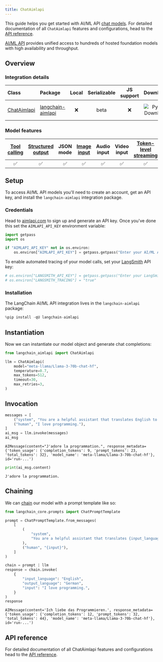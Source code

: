 ```yaml
---
title: ChatAimlapi
---
```


This guide helps you get started with AI/ML API [chat models](/oss/langchain/models). For detailed documentation of all `ChatAimlapi` features and configurations, head to the [API reference](https://python.langchain.com/api_reference/aimlapi/chat_models/langchain_aimlapi.chat_models.ChatAimlapi.html).

[AI/ML API](https://aimlapi.com/app/?utm_source=langchain&utm_medium=github&utm_campaign=integration) provides unified access to hundreds of hosted foundation models with high availability and throughput.

## Overview

### Integration details

| Class | Package | Local | Serializable | JS support | Downloads | Version |
| :--- | :--- | :---: | :---: | :---: | :---: | :---: |
| [ChatAimlapi](https://python.langchain.com/api_reference/aimlapi/chat_models/langchain_aimlapi.chat_models.ChatAimlapi.html) | [langchain-aimlapi](https://python.langchain.com/api_reference/aimlapi/index.html) | ❌ | beta | ❌ | ![PyPI - Downloads](https://img.shields.io/pypi/dm/langchain-aimlapi?style=flat-square&label=%20) | ![PyPI - Version](https://img.shields.io/pypi/v/langchain-aimlapi?style=flat-square&label=%20) |

### Model features

| [Tool calling](/oss/langchain/tools) | [Structured output](/oss/langchain/structured-output) | JSON mode | [Image input](/oss/how-to/multimodal_inputs/) | Audio input | Video input | [Token-level streaming](/oss/langchain/streaming/) | Native async | [Token usage](/oss/how-to/chat_token_usage_tracking/) | [Logprobs](/oss/how-to/logprobs/) |
| :---: | :---: | :---: | :---: | :---: | :---: | :---: | :---: | :---: | :---: |
| ✅ | ✅ | ✅ | ✅ | ✅ | ✅ | ✅ | ✅ | ✅ | ✅ |

## Setup

To access AI/ML API models you'll need to create an account, get an API key, and install the `langchain-aimlapi` integration package.

### Credentials

Head to [aimlapi.com](https://aimlapi.com/app/?utm_source=langchain&utm_medium=github&utm_campaign=integration) to sign up and generate an API key. Once you've done this set the `AIMLAPI_API_KEY` environment variable:

```python
import getpass
import os

if "AIMLAPI_API_KEY" not in os.environ:
    os.environ["AIMLAPI_API_KEY"] = getpass.getpass("Enter your AI/ML API key: ")
```

To enable automated tracing of your model calls, set your [LangSmith](https://docs.smith.langchain.com/) API key:

```python
# os.environ["LANGSMITH_API_KEY"] = getpass.getpass("Enter your LangSmith API key: ")
# os.environ["LANGSMITH_TRACING"] = "true"
```

### Installation

The LangChain AI/ML API integration lives in the `langchain-aimlapi` package:

```python
%pip install -qU langchain-aimlapi
```

## Instantiation

Now we can instantiate our model object and generate chat completions:

```python
from langchain_aimlapi import ChatAimlapi

llm = ChatAimlapi(
    model="meta-llama/Llama-3-70b-chat-hf",
    temperature=0.7,
    max_tokens=512,
    timeout=30,
    max_retries=3,
)
```

## Invocation

```python
messages = [
    ("system", "You are a helpful assistant that translates English to French."),
    ("human", "I love programming."),
]
ai_msg = llm.invoke(messages)
ai_msg
```

```output
AIMessage(content="J'adore la programmation.", response_metadata={'token_usage': {'completion_tokens': 9, 'prompt_tokens': 23, 'total_tokens': 32}, 'model_name': 'meta-llama/Llama-3-70b-chat-hf'}, id='run-...')
```

```python
print(ai_msg.content)
```

```output
J'adore la programmation.
```

## Chaining

We can [chain](/oss/how-to/sequence/) our model with a prompt template like so:

```python
from langchain_core.prompts import ChatPromptTemplate

prompt = ChatPromptTemplate.from_messages(
    [
        (
            "system",
            "You are a helpful assistant that translates {input_language} to {output_language}.",
        ),
        ("human", "{input}"),
    ]
)

chain = prompt | llm
response = chain.invoke(
    {
        "input_language": "English",
        "output_language": "German",
        "input": "I love programming.",
    }
)
response
```

```output
AIMessage(content='Ich liebe das Programmieren.', response_metadata={'token_usage': {'completion_tokens': 12, 'prompt_tokens': 32, 'total_tokens': 44}, 'model_name': 'meta-llama/Llama-3-70b-chat-hf'}, id='run-...')
```

## API reference

For detailed documentation of all ChatAimlapi features and configurations head to the [API reference](https://python.langchain.com/api_reference/aimlapi/chat_models/langchain_aimlapi.chat_models.ChatAimlapi.html).
